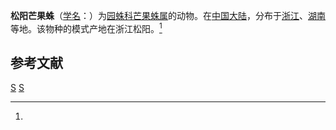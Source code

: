 {{Speciesbox 
| taxon = Mangora songyangensis
| binomial_authority = (Yin et al., 1990)<ref name='id13689'>{{cite web| url =http://www.bioinfo.cn/db05/BjdwSpecies.php?action=view&id=13689| title =松阳芒果蛛| work =《中国动物物种编目数据库》| publisher =中国科学院微生物研究所| author =中国科学院动物研究所| accessdate =2009-04-28| archive-date =2016-03-05| archive-url =https://web.archive.org/web/20160305022118/http://www.bioinfo.cn/db05/BjdwSpecies.php?action=view&id=13689| dead-url =yes}}</ref>
}}

'''松阳芒果蛛'''（[[学名|学名]]：{{lang|la|''Mangora songyangensis''}}）为[[园蛛科|园蛛科]][[芒果蛛属|芒果蛛属]]的动物。在[[中国大陆|中国大陆]]，分布于[[浙江|浙江]]、[[湖南|湖南]]等地。该物种的模式产地在浙江松阳。<ref name='id13689'/>

== 参考文献 ==
{{reflist}}

{{Taxonbar}}
[[Category:1990年描述的动物|S]]
[[Category:芒果蛛属|S]]
